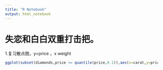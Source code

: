 ```yaml
---
title: "R Notebook"
output: html_notebook
---
```



# 失恋和白白双重打击把。
1.复习散点图，y=price ，x weight

```r

ggplot(subset(diamonds,price <= quantile(price,0.1)),aes(x=carat,y=price))+geom_point()


```